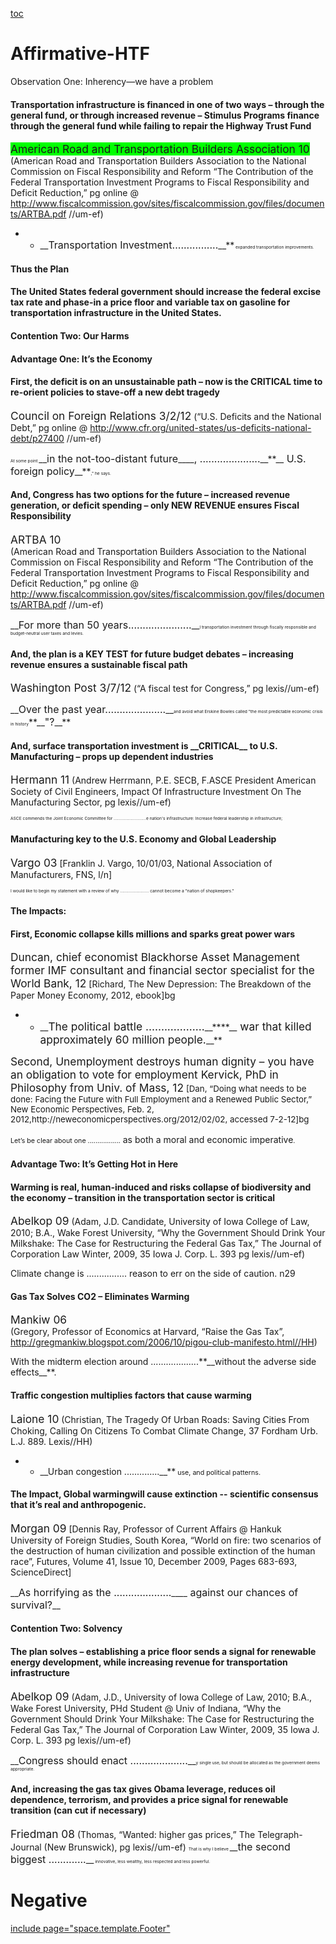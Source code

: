 [[toc]]
=Affirmative-HTF= 
Observation One: Inherency—we have a problem
====Transportation infrastructure is financed in one of two ways – through the general fund, or through increased revenue – Stimulus Programs finance through the general fund while failing to repair the Highway Trust Fund==== 
<span style="background-color: lime; font-size: 13pt;">American Road and Transportation Builders Association 10</span>
<span style="text-align: left;"><span style="display: block; text-align: left;">(American Road and Transportation Builders Association to the National Commission on Fiscal Responsibility and Reform “The Contribution of the Federal Transportation Investment Programs to Fiscal Responsibility and Deficit Reduction,” pg online @ [[http://www.fiscalcommission.gov/sites/fiscalcommission.gov/files/documents/ARTBA.pdf]] //um-ef)</span></span>
**__<span style="font-size: 12pt;">Transportation Investment................</span>__**<span style="font-size: 5pt;"> expanded transportation improvements.</span>
====Thus the Plan==== 
====The United States federal government should increase the federal excise tax rate and phase-in a price floor and variable tax on gasoline for transportation infrastructure in the United States.==== 

====Contention Two: Our Harms==== 
====Advantage One: It’s the Economy==== 
====First, the deficit is on an unsustainable path – now is the CRITICAL time to re-orient policies to stave-off a new debt tragedy==== 
<span style="font-size: 13pt;">Council on Foreign Relations 3/2/12</span>
(“U.S. Deficits and the National Debt,” pg online @ [[http://www.cfr.org/united-states/us-deficits-national-debt/p27400]] //um-ef)

<span style="font-size: 5pt;">At some point </span>__<span style="font-size: 12pt;">in the not-too-distant future</span>____<span style="font-size: 12pt;">, .....................</span>__**__<span style="font-size: 12pt;"> U.S. foreign policy</span>__**<span style="font-size: 5pt;">," he says.</span>
====And, Congress has two options for the future – increased revenue generation, or deficit spending – only NEW REVENUE ensures Fiscal Responsibility==== 
<span style="font-size: 13pt;">ARTBA 10</span>
<span style="text-align: left;"><span style="display: block; text-align: left;">(American Road and Transportation Builders Association to the National Commission on Fiscal Responsibility and Reform “The Contribution of the Federal Transportation Investment Programs to Fiscal Responsibility and Deficit Reduction,” pg online @ [[http://www.fiscalcommission.gov/sites/fiscalcommission.gov/files/documents/ARTBA.pdf]] //um-ef)</span></span>

__<span style="font-size: 12pt;">For more than 50 years......................</span>__<span style="font-size: 5pt;">l transportation investment through fiscally responsible and budget-neutral user taxes and levies.</span>
====And, the plan is a KEY TEST for future budget debates – increasing revenue ensures a sustainable fiscal path==== 
<span style="font-size: 13pt;">Washington Post 3/7/12</span>
(“A fiscal test for Congress,” pg lexis//um-ef)

__<span style="font-size: 12pt;">Over the past year.....................</span>__<span style="font-size: 5pt;">and avoid what Erskine Bowles called "the most predictable economic crisis in history</span>**__<span style="font-size: 12pt;">"?</span>__**

====And, surface transportation investment is __CRITICAL__ to U.S. Manufacturing – props up dependent industries==== 
<span style="font-size: 13pt;">Hermann 11</span>
(Andrew Herrmann, P.E. SECB, F.ASCE President American Society of Civil Engineers, Impact Of Infrastructure Investment On The Manufacturing Sector, pg lexis//um-ef)

<span style="font-size: 5pt;">ASCE commends the Joint Economic Committee for ...........................e nation's infrastructure: Increase federal leadership in infrastructure;</span>

====Manufacturing key to the U.S. Economy and Global Leadership==== 
<span style="font-size: 13pt;">Vargo 03</span> [Franklin J. Vargo, 10/01/03, National Association of Manufacturers, FNS, l/n]

<span style="font-size: 5pt;">I would like to begin my statement with a review of why ........................</span><span style="font-size: 5pt;"> cannot become a "nation of shopkeepers."</span>

====The Impacts:==== 
====First, Economic collapse kills millions and sparks great power wars==== 
<span style="font-size: 13pt;">Duncan, chief economist Blackhorse Asset Management former IMF consultant and financial sector specialist for the World Bank, 12</span>
[Richard, The New Depression: The Breakdown of the Paper Money Economy, 2012, ebook]bg

**__<span style="font-size: 13pt;">The political battle ...................</span>__****__<span style="font-size: 13pt;"> war that killed approximately 60 million people.</span>__**


<span style="font-size: 13pt;">Second, Unemployment destroys human dignity – you have an obligation to vote for employment </span>
<span style="font-size: 13pt;">Kervick, PhD in Philosophy from Univ. of Mass, 12</span>
<span style="font-size: 10pt;">[Dan, “Doing what needs to be done: Facing the Future with Full Employment and a Renewed Public Sector,” New Economic Perspectives, Feb. 2, 2012,http://neweconomicperspectives.org/2012/02/02, accessed 7-2-12]bg</span>

<span style="font-size: 8pt;">Let’s be clear about one .................</span><span style="line-height: 1.5;"> as both a moral and economic imperative</span><span style="font-size: 8pt;">.</span>

====Advantage Two: It’s Getting Hot in Here==== 
====Warming is real, human-induced and risks collapse of biodiversity and the economy – transition in the transportation sector is critical==== 
<span style="font-size: 13pt;">Abelkop 09</span>
(Adam, J.D. Candidate, University of Iowa College of Law, 2010; B.A., Wake Forest University, “Why the Government Should Drink Your Milkshake: The Case for Restructuring the Federal Gas Tax,” The Journal of Corporation Law Winter, 2009, 35 Iowa J. Corp. L. 393 pg lexis//um-ef)

Climate change is ................ reason to err on the side of caution. n29
====Gas Tax Solves CO2 – Eliminates Warming==== 
<span style="font-size: 13pt;">Mankiw 06</span>
<span style="text-align: left;"><span style="display: block; text-align: left;">(Gregory, Professor of Economics at Harvard, “Raise the Gas Tax”, [[http://gregmankiw.blogspot.com/2006/10/pigou-club-manifesto.html//HH]])</span></span>

With the midterm election around ...................**__without the adverse side effects__**.


====Traffic congestion multiplies factors that cause warming==== 
<span style="font-size: 13pt;">Laione 10</span>
(Christian, The Tragedy Of Urban Roads: Saving Cities From Choking, Calling On Citizens To Combat Climate Change, 37 Fordham Urb. L.J. 889. Lexis//HH)

**__Urban congestion ..............__**<span style="font-size: 8pt;"> use, and political patterns.</span>
====The Impact, Global warmingwill cause extinction -- scientific consensus that it’s real and anthropogenic.==== 
<span style="font-size: 13pt;">Morgan 09</span>
[Dennis Ray, Professor of Current Affairs @ Hankuk University of Foreign Studies, South Korea, “World on fire: two scenarios of the destruction of human civilization and possible extinction of the human race”, Futures, Volume 41, Issue 10, December 2009, Pages 683-693, ScienceDirect]

__<span style="font-size: 12pt;">As horrifying as the ....................</span>____<span style="font-size: 12pt;"> against our chances of survival?</span>__


====Contention Two: Solvency==== 
====The plan solves – establishing a price floor sends a signal for renewable energy development, while increasing revenue for transportation infrastructure==== 
<span style="font-size: 13pt;">Abelkop 09</span>
(Adam, J.D., University of Iowa College of Law, 2010; B.A., Wake Forest University, PHd Student @ Univ of Indiana, “Why the Government Should Drink Your Milkshake: The Case for Restructuring the Federal Gas Tax,” The Journal of Corporation Law Winter, 2009, 35 Iowa J. Corp. L. 393 pg lexis//um-ef)

__<span style="font-size: 12pt;">Congress should enact ....................</span>__<span style="font-size: 5pt;">y single use, but should be allocated as the government deems appropriate.</span>

====And, increasing the gas tax gives Obama leverage, reduces oil dependence, terrorism, and provides a price signal for renewable transition (can cut if necessary)==== 
<span style="font-size: 13pt;">Friedman 08</span>
(Thomas, “Wanted: higher gas prices,” The Telegraph-Journal (New Brunswick), pg lexis//um-ef)
<span style="font-size: 5pt;">That is why I believe </span>__<span style="font-size: 12pt;">the second biggest .............</span>__<span style="font-size: 5pt;"> innovative, less wealthy, less respected and less powerful.</span>


=Negative= 

[[include page="space.template.Footer"]]